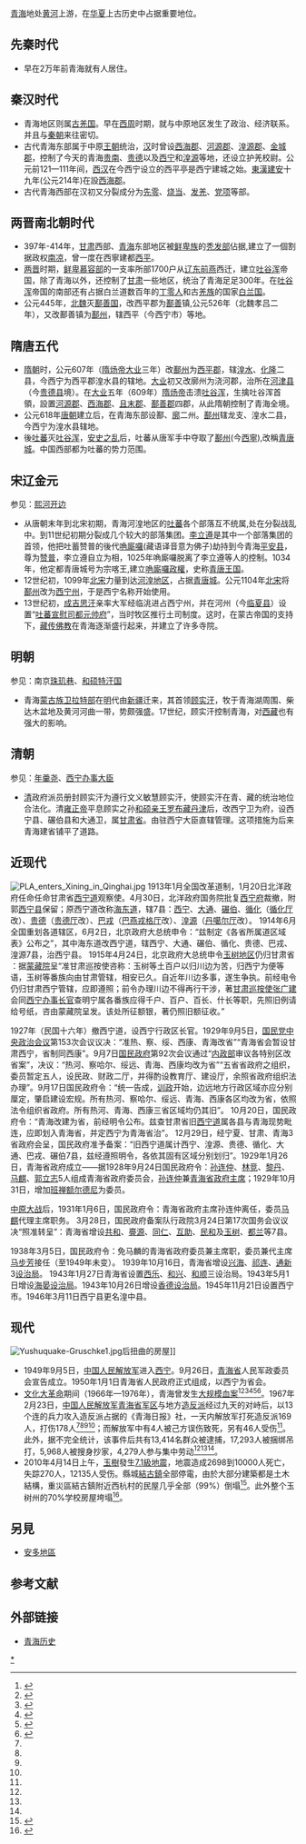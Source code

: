 [[青海|青海]]地处[[黄河|黄河]]上游，在[[华夏|华夏]]上古历史中占据重要地位。  

==先秦时代==
*早在2万年前青海就有人居住。

==秦汉时代==
*青海地区则属[[古羌国|古羌国]]。早在[[西周|西周]]时期，就与中原地区发生了政治、经济联系。并且与[[秦朝|秦朝]]来往密切。
*古代青海东部属于中原[[王朝|王朝]]统治，[[汉朝|汉]]时曾设[[西海郡_(西汉)|西海郡]]、[[河源郡|河源郡]]、[[湟源郡|湟源郡]]、[[金城郡|金城郡]]，控制了今天的青海[[贵南|贵南]]、[[贵德|贵德]]以及[[西宁|西宁]]和[[湟源|湟源]]等地，还设立护羌校尉。公元前121—111年间，[[西汉|西汉]]在今西宁设立的西平亭是西宁建城之始。[[東漢|東漢]][[建安|建安]]十九年(公元214年)在設[[西海郡_(西汉)|西海郡]]。
*古代青海西部在汉初又分裂成分为[[先零羌|先零]]、[[烧当|烧当]]、[[发羌|发羌]]、[[党项|党项]]等部。

==两晋南北朝时代==
*397年-414年，[[甘肃|甘肃]]西部、[[青海|青海]]东部地区被[[鲜卑族|鲜卑族]]的[[河西鲜卑|秃发部]]佔据,建立了一個割据政权[[南凉|南凉]]，曾一度在西寧建都[[西平|西平]]。
*[[晋朝|两晋]]时期，[[鲜卑|鲜卑]][[慕容部|慕容部]]的一支率所部1700户从[[辽东|辽东]][[前燕|前燕]]西迁，建立[[吐谷浑|吐谷浑]]帝国，除了青海以外，还控制了[[甘肃|甘肃]]一些地区，统治了青海足足300年。在[[吐谷浑|吐谷浑]]帝国的南部还有占据白兰道数百年的[[丁零人|丁零人]]和古[[羌族|羌族]]的国家[[白兰国|白兰国]]。
*公元445年，[[北魏|北魏]]灭[[鄯善国|鄯善国]]，改西平郡为[[鄯善|鄯善]]镇,公元526年（北魏孝吕二年），又改鄯善镇为[[鄯州|鄯州]]，辖西平（今西宁市）等地。

{{青海历史}}
==隋唐五代==
*[[隋朝|隋朝]]时，公元607年（[[隋炀帝|隋炀帝]][[大业|大业]]三年）改[[鄯州|鄯州]]为[[西平郡|西平郡]]，辖[[湟水|湟水]]、[[化隆|化隆]]二县，今西宁为西平郡湟水县的辖地。[[大业_(年号)|大业]]初又改廓州为浇河郡，治所在[[河津县|河津县]]（今[[贵德县|贵德县]]境）。在[[大业|大业]]五年（609年）[[隋炀帝|隋炀帝]]击溃[[吐谷浑|吐谷浑]]，生擒吐谷浑首領，設置[[河源郡|河源郡]]、[[西海郡|西海郡]]、[[且末郡|且末郡]]、[[鄯善郡|鄯善郡]]四郡，从此隋朝控制了青海全境。
*公元618年[[唐朝|唐朝]]建立后，在青海东部设鄯、[[廓州_(北周)|廓]]二州。[[鄯州|鄯州]]辖龙支、湟水二县，今西宁为湟水县辖地。
*後[[吐蕃|吐蕃]]灭[[吐谷浑|吐谷浑]]，[[安史之乱|安史之乱]]后，吐蕃从唐军手中夺取了[[鄯州|鄯州]](今[[西寧|西寧]]),改稱[[青唐城|青唐城]]。中国西部都为吐蕃的势力范围。

==宋辽金元==
参见：[[熙河开边|熙河开边]]
*从唐朝末年到北宋初期，青海河湟地区的[[吐蕃|吐蕃]]各个部落互不统属,处在分裂战乱中。到11世纪初期分裂成几个较大的部落集团。[[李立遵|李立遵]]是其中一个部落集团的首领，他把吐蓄赞普的後代[[唃廝囉|唃廝囉]](藏语译音意为佛子)劫持到今青海[[平安县|平安县]]，尊为[[赞普|赞普]]，李立遵自立为相，1025年唃廝囉脱离了李立遵等人的控制。1034年，他定都青唐城号为宗喀王,建立[[唃廝囉國|唃廝囉政權]]，史称[[唃廝囉國|青唐王国]]。 
*12世纪初，1099年[[北宋|北宋]]力量到达[[河湟地区|河湟地区]]，占据[[青唐城|青唐城]]。公元1104年[[北宋|北宋]]将[[鄯州|鄯州]]改为[[西宁州_(北宋)|西宁州]]，于是西宁名称开始使用。
*13世纪初，[[成吉思汗|成吉思汗]]亲率大军经临洮进占西宁州，并在河州（今[[临夏县|临夏县]]）设置“[[吐蕃宣慰司都元帅府|吐蕃宣慰司都元帅府]]”，当时牧区推行土司制度。这时，在蒙古帝国的支持下，[[藏传佛教|藏传佛教]]在青海逐渐盛行起来，并建立了许多寺院。

==明朝==
参见：南京[[珠玑巷|珠玑巷]]、[[和硕特汗国|和硕特汗国]]
*青海[[蒙古族|蒙古族]][[卫拉特部|卫拉特部]]在[[明朝|明]]代由[[新疆|新疆]]迁来，其首领[[顾实汗|顾实汗]]，牧于青海湖周围、柴达木盆地及黄河河曲一带，势颇强盛。17世纪，顾实汗控制青海，对[[西藏|西藏]]也有强大的影响。

==清朝==
参见：[[年羹尧|年羹尧]]、[[西宁办事大臣|西宁办事大臣]]
*[[清朝|清]]政府派员册封顾实汗为遵行文义敏慧顾实汗，使顾实汗在青、藏的统治地位合法化。清[[雍正帝|雍正帝]]平息顾实之孙[[和硕亲王|和硕亲王]][[罗布藏丹津|罗布藏丹津]]后，改西宁卫为府，设西宁县、碾伯县和大通卫，属[[甘肃省|甘肃省]]。由驻西宁大臣直辖管理。这项措施为后来青海建省铺平了道路。

==近现代==
[[File:PLA_enters_Xining_in_Qinghai.jpg|thumb]]
1913年1月全国改革道制，1月20日北洋政府任命任命甘肃省[[西宁道|西宁道]]观察使。4月30日，北洋政府国务院批复[[西宁府|西宁府]]裁撤，附郭[[西宁县|西宁县]]保留；原西宁道改称[[海东道|海东道]]，辖7县：[[西宁县_(青海省)|西宁]]、[[大通县|大通]]、[[碾伯县|碾伯]]、[[循化撒拉族自治县|循化]]（[[循化厅|循化厅]]改）、[[贵德县|贵德]]（[[贵德厅|贵德厅]]改）、[[巴戎县|巴戎]]（[[巴燕戎格厅|巴燕戎格厅]]改）、[[湟源|湟源]]（[[丹噶尔厅|丹噶尔厅]]改）。 1914年6月全国重划各道辖区，6月2日，北京政府大总统申令：“兹制定《各省所属道区域表》公布之”，其中海东道改西宁道，辖西宁、大通、碾伯、循化、贵德、巴戎、湟源7县，治西宁县。 1915年4月24日，北京政府大总统申令[[玉树藏族自治州|玉树地区]]仍归甘肃省 ：据[[蒙藏院|蒙藏院]]呈“准甘肃巡按使咨称：玉树等土百户以归川边为苦，归西宁为便等语，玉树等番族向由甘肃管辖，相安已久。自近年川边多事，遂生争执。前经电令仍归甘肃西宁管辖，应即遵照；前令办理川边不得再行干涉，著[[甘肃巡按使|甘肃巡按使]][[张广建|张广建]]会同[[西宁办事长官|西宁办事长官]]查明宁属各番族应得千户、百户、百长、什长等职，先照旧例请给号纸，咨由蒙藏院呈发。该处所征额银，著仍照旧额征收。”

1927年（民国十六年）撤西宁道，设西宁行政区长官。1929年9月5日，[[国民党中央政治会议|国民党中央政治会议]]第153次会议议决：“准热、察、绥、西康、青海改省”“青海省会暂设甘肃西宁，省制同西康”。9月7日[[国民政府|国民政府]]第92次会议通过“[[中华民国内政部|内政部]]审议各特别区改省案”，决议：“热河、察哈尔、绥远、青海、西康均改为省”“五省省政府之组织，委员暂定五人，设民政、财政二厅，并得酌设教育厅、建设厅，余照省政府组织法办理”。9月17日国民政府令：“统一告成，[[训政|训政]]开始，边远地方行政区域亦应分别厘定，肇启建设宏规。所有热河、察哈尔、绥远、青海、西康各区均改为省，依照法令组织省政府。所有热河、青海、西康三省区域均仍其旧”。 10月20日，国民政府令：“青海改建为省，前经明令公布。兹查甘肃省旧[[西宁道|西宁道]]属各县与青海现势毗连，应即划入青海省，并定西宁为青海省治”。 12月29日，经宁夏、甘肃、青海3省政府会呈，国民政府准予备案：“旧西宁道属计西宁、湟源、贵德、循化、大通、巴戎、碾伯7县，兹经遵照明令，各依其固有区域分别划归”。1929年1月26日，青海省政府成立——据1928年9月24日国民政府令：[[孙连仲|孙连仲]]、[[林竞|林竞]]、[[黎丹|黎丹]]、[[马麒|马麒]]、[[郭立志|郭立志]]5人组成青海省政府委员会，[[孫連仲|孙连仲]]兼[[青海省政府主席|青海省政府主席]]；1929年10月31日，增加[[班禅额尔德尼|班禅额尔德尼]]为委员。

[[中原大战|中原大战]]后，1931年1月6日，国民政府令：青海省政府主席孙连仲离任，委员[[马麒|马麒]]代理主席职务。 3月28日，国民政府备案队行政院3月24日第17次国务会议议决“照准转呈”：青海省增设[[共和县|共和]]、[[亹源|亹源]]、[[同仁县|同仁]]、[[互助县|互助]]、[[民和县|民和]]及[[玉树县|玉树]]、[[都兰县|都兰]]等7县。

1938年3月5日，国民政府令：免马麟的青海省政府委员兼主席职，委员兼代主席[[马步芳|马步芳]]接任（至1949年未变）。 1939年10月16日，青海省增设[[兴海县|兴海]]、[[祁连县|祁连]]、[[通新設治局|通新]]3[[设治局|设治局]]。 1943年1月27日青海省设置[[西樂設治局|西乐]]、[[和兴设治局|和兴]]、[[和顺设治局|和顺]]三设治局。1943年5月1日增设[[海晏设治局|海晏设治局]]。1943年10月26日增设[[香德设治局|香德设治局]]。1945年11月21日设置西宁市。1946年3月11日西宁县更名湟中县。

==现代==

[[File:Yushuquake-Gruschke1.jpg|thumb]]后扭曲的房屋]]

*1949年9月5日，[[中国人民解放军|中国人民解放军]]进入[[西宁|西宁]]。9月26日，[[青海省|青海省]]人民军政委员会宣告成立。1950年1月1日青海省人民政府正式组成，以西宁为省会。
*[[文化大革命|文化大革命]]期间（1966年—1976年），青海曾发生[[青海二·二三事件|大规模血案]]<ref name=":0">{{Cite web|title=青海二·二三事件|url=http://www.yhcqw.com/33/6320.html|accessdate=2019-12-29|author=孙言诚|date=|format=|work=|publisher=炎黄春秋|language=}}</ref><ref name=":1">{{Cite web|title=第二十一章 青海军区开枪镇压革命群众惨案|url=https://www.marxists.org/chinese/reference-books/qibenyu/3-21.htm|accessdate=2019-12-29|author=|date=|format=|work=|publisher=中文马克思主义文库|language=}}</ref><ref name=":2">{{Cite web|title=也谈青海“二·二三”事件|url=http://www.cnd.org/CR/ZK10/cr579.gb.html|accessdate=2019-12-29|author=卜伟华|date=|format=|work=|publisher=华夏文摘|language=}}</ref><ref>{{Cite web|title=青海文革专辑2（“二二三”事件专辑）|url=http://prchistory.org/wp-content/uploads/2014/08/%E3%80%8A%E6%98%A8-%E5%A4%A9%E3%80%8B70%E6%9C%9F-.pdf|accessdate=|author=|date=|format=|publisher=The PRC History Group|language=}}</ref><ref name=":3">{{Cite web|title=文革首次血案──青海「二·二三事件」　|url=http://edubridge.com/letter/dingshu_selected/223.txt|accessdate=|author=丁抒|date=|format=|publisher=EDUBRIDGE|language=}}</ref><ref name=":4">{{Cite book|chapter=|url=https://books.google.com/books?id=xWOUDwAAQBAJ&pg=PA105&lpg=PA105&dq=%E9%9D%92%E6%B5%B7%E6%96%87%E9%9D%A9%E5%B1%A0%E6%9D%80&source=bl&ots=wPnHXJ-aIL&sig=ACfU3U06urWUXoitN-KAWF2WfGbZfbDOOg&hl=en&sa=X&ved=2ahUKEwig7uKFrNrmAhWOHc0KHcHyA-sQ6AEwCHoECAgQAQ#v=onepage&q=%E9%9D%92%E6%B5%B7%E6%96%87%E9%9D%A9%E5%B1%A0%E6%9D%80&f=false|publisher=世界華語出版社|date=2019-04-24|isbn=978-1-940266-57-2|language=zh|first=喬晞華 James D. Wright|last=著|title=文革群眾運動的 動員、分裂與滅亡 ——以社會運動學視角|year=|location=|pages=}}</ref>。1967年2月23日，[[中国人民解放军|中国人民解放军]][[青海省军区|青海省军区]]与地方[[造反派|造反派]]经过九天的对峙后，以13个连的兵力攻入造反派占据的《青海日报》社，一天内解放军打死造反派169人，打伤178人<ref name=":0" /><ref name=":2" /><ref name=":3" /><ref name=":4" />；而解放军中有4人被己方误伤致死，另有46人受伤<ref name=":3" />。此外，据不完全统计，该事件后共有13,414名群众被逮捕，17,293人被捆绑吊打，5,968人被搜身抄家，4,279人参与集中劳动<ref name=":0" /><ref name=":1" /><ref name=":3" />。
*2010年4月14日上午，[[玉樹|玉樹]]發生[[2010年玉樹地震|7.1級地震]]，地震造成2698到10000人死亡，失踪270人，12135人受伤。縣城[[結古鎮|結古鎮]]全部停電，由於大部分建築都是土木結構，重災區結古鎮附近西杭村的民屋几乎全部（99%）倒塌<ref>{{cite news|language=Zh-hans|url=http://news.163.com/10/0414/13/64819KB7000146BD.html|title=青海玉树地震一村庄夷为平地 99%民房全部倒塌|work=中新社|publisher=网易|date=2010-04-14|accessdate=2010-04-14|deadurl=yes|archiveurl=https://web.archive.org/web/20100419002639/http://news.163.com/10/0414/13/64819KB7000146BD.html|archivedate=2010-04-19}}</ref>。此外整个玉树州的70%学校房屋垮塌<ref>{{cite news|language=Zh-hans|title="玉树州红十字会称玉树70%学校房屋垮塌"|url=http://news.163.com/10/0414/22/6491G37K0001124J.html|work=中国广播网|publisher=网易|date=2010-04-14|accessdate=2010-04-16|deadurl=yes|archiveurl=https://web.archive.org/web/20100418070802/http://news.163.com/10/0414/22/6491G37K0001124J.html|archivedate=2010-04-18}}</ref>。

==另見==
*[[安多地區|安多地區]]

==参考文献==
<div class="references-small">
<references />
</div>
== 外部链接 ==
*[https://web.archive.org/web/20130714131744/http://news.eastday.com/c/20070926/u1a3131830.html  青海历史]

{{中国各省|历史}}
{{Qinghai topics}}
[[Category:青海歷史|*]]